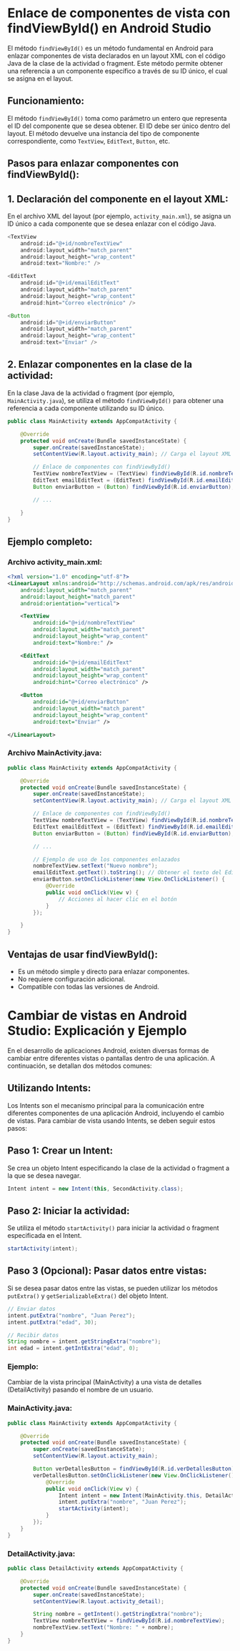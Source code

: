 # Enlace de componentes de vista con findViewById() en Android Studio

El método `findViewById()` es un método fundamental en Android para enlazar componentes de vista declarados en un layout XML con el código Java de la clase de la actividad o fragment. Este método permite obtener una referencia a un componente específico a través de su ID único, el cual se asigna en el layout.

## **Funcionamiento:**

El método `findViewById()` toma como parámetro un entero que representa el ID del componente que se desea obtener. El ID debe ser único dentro del layout. El método devuelve una instancia del tipo de componente correspondiente, como `TextView`, `EditText`, `Button`, etc.

## **Pasos para enlazar componentes con findViewById():**

## 1.  **Declaración del componente en el layout XML:**

En el archivo XML del layout (por ejemplo, `activity_main.xml`), se asigna un ID único a cada componente que se desea enlazar con el código Java.


```java
<TextView
    android:id="@+id/nombreTextView"
    android:layout_width="match_parent"
    android:layout_height="wrap_content"
    android:text="Nombre:" />

<EditText
    android:id="@+id/emailEditText"
    android:layout_width="match_parent"
    android:layout_height="wrap_content"
    android:hint="Correo electrónico" />

<Button
    android:id="@+id/enviarButton"
    android:layout_width="match_parent"
    android:layout_height="wrap_content"
    android:text="Enviar" />
```


## 2.  **Enlazar componentes en la clase de la actividad:**

En la clase Java de la actividad o fragment (por ejemplo, `MainActivity.java`), se utiliza el método `findViewById()` para obtener una referencia a cada componente utilizando su ID único.


```java
public class MainActivity extends AppCompatActivity {

    @Override
    protected void onCreate(Bundle savedInstanceState) {
        super.onCreate(savedInstanceState);
        setContentView(R.layout.activity_main); // Carga el layout XML

        // Enlace de componentes con findViewById()
        TextView nombreTextView = (TextView) findViewById(R.id.nombreTextView);
        EditText emailEditText = (EditText) findViewById(R.id.emailEditText);
        Button enviarButton = (Button) findViewById(R.id.enviarButton);

        // ...

    }
}
```

## **Ejemplo completo:**

### **Archivo activity\_main.xml:**

```xml
<?xml version="1.0" encoding="utf-8"?>
<LinearLayout xmlns:android="http://schemas.android.com/apk/res/android"
    android:layout_width="match_parent"
    android:layout_height="match_parent"
    android:orientation="vertical">

    <TextView
        android:id="@+id/nombreTextView"
        android:layout_width="match_parent"
        android:layout_height="wrap_content"
        android:text="Nombre:" />

    <EditText
        android:id="@+id/emailEditText"
        android:layout_width="match_parent"
        android:layout_height="wrap_content"
        android:hint="Correo electrónico" />

    <Button
        android:id="@+id/enviarButton"
        android:layout_width="match_parent"
        android:layout_height="wrap_content"
        android:text="Enviar" />

</LinearLayout>
```

### **Archivo MainActivity.java:**

```java
public class MainActivity extends AppCompatActivity {

    @Override
    protected void onCreate(Bundle savedInstanceState) {
        super.onCreate(savedInstanceState);
        setContentView(R.layout.activity_main); // Carga el layout XML

        // Enlace de componentes con findViewById()
        TextView nombreTextView = (TextView) findViewById(R.id.nombreTextView);
        EditText emailEditText = (EditText) findViewById(R.id.emailEditText);
        Button enviarButton = (Button) findViewById(R.id.enviarButton);

        // ...

        // Ejemplo de uso de los componentes enlazados
        nombreTextView.setText("Nuevo nombre");
        emailEditText.getText().toString(); // Obtener el texto del EditText
        enviarButton.setOnClickListener(new View.OnClickListener() {
            @Override
            public void onClick(View v) {
                // Acciones al hacer clic en el botón
            }
        });

    }
}
```

## **Ventajas de usar findViewById():**

-   Es un método simple y directo para enlazar componentes.
-   No requiere configuración adicional.
-   Compatible con todas las versiones de Android.


# Cambiar de vistas en Android Studio: Explicación y Ejemplo

En el desarrollo de aplicaciones Android, existen diversas formas de cambiar entre diferentes vistas o pantallas dentro de una aplicación. A continuación, se detallan dos métodos comunes:

## Utilizando Intents:

Los Intents son el mecanismo principal para la comunicación entre diferentes componentes de una aplicación Android, incluyendo el cambio de vistas. Para cambiar de vista usando Intents, se deben seguir estos pasos:

## **Paso 1: Crear un Intent:**

Se crea un objeto Intent especificando la clase de la actividad o fragment a la que se desea navegar.


```java
Intent intent = new Intent(this, SecondActivity.class);
```

## **Paso 2: Iniciar la actividad:**

Se utiliza el método `startActivity()` para iniciar la actividad o fragment especificada en el Intent.


```java
startActivity(intent);
```

## **Paso 3 (Opcional): Pasar datos entre vistas:**

Si se desea pasar datos entre las vistas, se pueden utilizar los métodos `putExtra()` y `getSerializableExtra()` del objeto Intent.


```java
// Enviar datos
intent.putExtra("nombre", "Juan Perez");
intent.putExtra("edad", 30);

// Recibir datos
String nombre = intent.getStringExtra("nombre");
int edad = intent.getIntExtra("edad", 0);
```

### **Ejemplo:**

Cambiar de la vista principal (MainActivity) a una vista de detalles (DetailActivity) pasando el nombre de un usuario.

### **MainActivity.java:**

```java
public class MainActivity extends AppCompatActivity {

    @Override
    protected void onCreate(Bundle savedInstanceState) {
        super.onCreate(savedInstanceState);
        setContentView(R.layout.activity_main);

        Button verDetallesButton = findViewById(R.id.verDetallesButton);
        verDetallesButton.setOnClickListener(new View.OnClickListener() {
            @Override
            public void onClick(View v) {
                Intent intent = new Intent(MainActivity.this, DetailActivity.class);
                intent.putExtra("nombre", "Juan Perez");
                startActivity(intent);
            }
        });
    }
}
```

### **DetailActivity.java:**

```java
public class DetailActivity extends AppCompatActivity {

    @Override
    protected void onCreate(Bundle savedInstanceState) {
        super.onCreate(savedInstanceState);
        setContentView(R.layout.activity_detail);

        String nombre = getIntent().getStringExtra("nombre");
        TextView nombreTextView = findViewById(R.id.nombreTextView);
        nombreTextView.setText("Nombre: " + nombre);
    }
}
```


